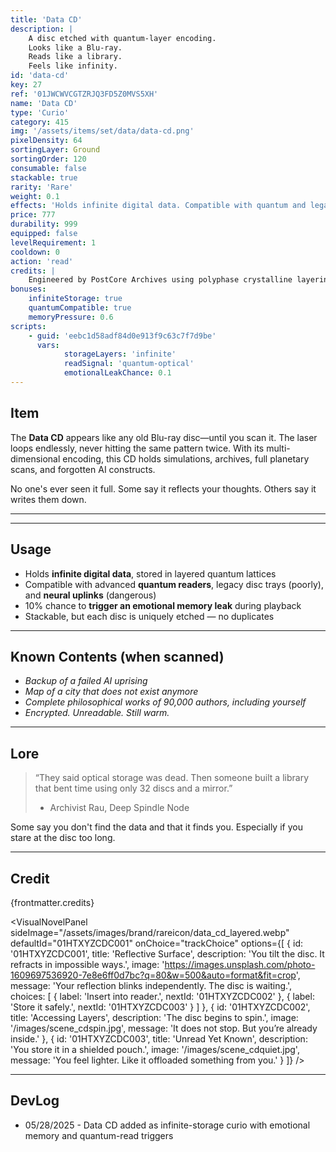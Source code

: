 ```yaml
---
title: 'Data CD'
description: |
    A disc etched with quantum-layer encoding.
    Looks like a Blu-ray.
    Reads like a library.
    Feels like infinity.
id: 'data-cd'
key: 27
ref: '01JWCWVCGTZRJQ3FD5Z0MVS5XH'
name: 'Data CD'
type: 'Curio'
category: 415
img: '/assets/items/set/data/data-cd.png'
pixelDensity: 64
sortingLayer: Ground
sortingOrder: 120
consumable: false
stackable: true
rarity: 'Rare'
weight: 0.1
effects: 'Holds infinite digital data. Compatible with quantum and legacy disc readers.'
price: 777
durability: 999
equipped: false
levelRequirement: 1
cooldown: 0
action: 'read'
credits: |
    Engineered by PostCore Archives using polyphase crystalline layering. Art by KBVE Pixel Workshop. Handle with light gloves.
bonuses:
    infiniteStorage: true
    quantumCompatible: true
    memoryPressure: 0.6
scripts:
    - guid: 'eebc1d58adf84d0e913f9c63c7f7d9be'
      vars:
            storageLayers: 'infinite'
            readSignal: 'quantum-optical'
            emotionalLeakChance: 0.1
---
```



## Item

The **Data CD** appears like any old Blu-ray disc—until you scan it.
The laser loops endlessly, never hitting the same pattern twice.
With its multi-dimensional encoding, this CD holds simulations, archives, full planetary scans, and forgotten AI constructs.

No one's ever seen it full. Some say it reflects your thoughts. Others say it writes them down.

---

<ItemDBPanel data={frontmatter} />

---
<Adsense />

## Usage

- Holds **infinite digital data**, stored in layered quantum lattices  
- Compatible with advanced **quantum readers**, legacy disc trays (poorly), and **neural uplinks** (dangerous)  
- 10% chance to **trigger an emotional memory leak** during playback  
- Stackable, but each disc is uniquely etched — no duplicates

---

## Known Contents (when scanned)

- *Backup of a failed AI uprising*  
- *Map of a city that does not exist anymore*  
- *Complete philosophical works of 90,000 authors, including yourself*  
- *Encrypted. Unreadable. Still warm.*

---

## Lore

> “They said optical storage was dead. Then someone built a library that bent time using only 32 discs and a mirror.”  
> - Archivist Rau, Deep Spindle Node

Some say you don't find the data and that it finds you. 
Especially if you stare at the disc too long.

---

## Credit

{frontmatter.credits}

<VisualNovelPanel
  sideImage="/assets/images/brand/rareicon/data_cd_layered.webp"
  defaultId="01HTXYZCDC001"
  onChoice="trackChoice"
  options={[
    {
      id: '01HTXYZCDC001',
      title: 'Reflective Surface',
      description: 'You tilt the disc. It refracts in impossible ways.',
      image: 'https://images.unsplash.com/photo-1609697536920-7e8e6ff0d7bc?q=80&w=500&auto=format&fit=crop',
      message: 'Your reflection blinks independently. The disc is waiting.',
      choices: [
        { label: 'Insert into reader.', nextId: '01HTXYZCDC002' },
        { label: 'Store it safely.', nextId: '01HTXYZCDC003' }
      ]
    },
    {
      id: '01HTXYZCDC002',
      title: 'Accessing Layers',
      description: 'The disc begins to spin.',
      image: '/images/scene_cdspin.jpg',
      message: 'It does not stop. But you’re already inside.'
    },
    {
      id: '01HTXYZCDC003',
      title: 'Unread Yet Known',
      description: 'You store it in a shielded pouch.',
      image: '/images/scene_cdquiet.jpg',
      message: 'You feel lighter. Like it offloaded something from you.'
    }
  ]}
/>

---

## DevLog

- 05/28/2025 - Data CD added as infinite-storage curio with emotional memory and quantum-read triggers
